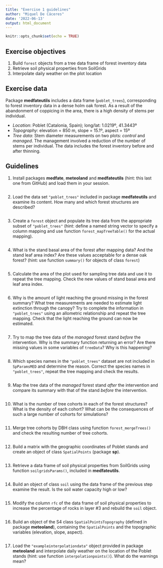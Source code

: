 ```yaml
---
title: "Exercise 1 guidelines"
author: "Miquel De Cáceres"
date: '2022-06-13'
output: html_document
---
```


```r
knitr::opts_chunk$set(echo = TRUE)
``` 

## Exercise objectives

  1. Build `forest` objects from a tree data frame of forest inventory data
  2. Retrieve soil physical properties from SoilGrids
  3. Interpolate daily weather on the plot location

## Exercise data

Package **medfateutils** includes a data frame (`poblet_trees`), corresponding to forest inventory data in a dense holm oak forest. As a result of the abandonment of coppicing in the area, there is a high density of stems per individual.

   + *Location*: Poblet (Catalonia, Spain); long/lat: 1.0219º, 41.3443º
   + *Topography*: elevation = 850 m, slope = 15.1º, aspect = 15º
   + *Tree data*: Stem diameter measurements on two plots: *control* and *managed*. The management involved a reduction of the number of stems per individual. The data includes the forest inventory before and after thinning.


## Guidelines

1. Install packages **medfate**, **meteoland** and **medfateutils** (hint: this last one from GitHub) and load them in your session.

```r

```

2. Load the data set `"poblet_trees"` included in package **medfateutils** and examine its content. How many and which forest structures are described?

```r

```

3. Create a `forest` object and populate its tree data from the appropriate subset of `"poblet_trees"` (hint: define a named string vector to specify a column mapping and use function `forest_mapTreeTable()` for the actual mapping).

```r

```

4. What is the stand basal area of the forest after mapping data? And the stand leaf area index? Are these values acceptable for a dense oak forest? (hint: use function `summary()` for objects of class `forest`)

```r

```

5. Calculate the area of the plot used for sampling tree data and use it to repeat the tree mapping. Check the new values of stand basal area and leaf area index.

```r

```

6. Why is the amount of light reaching the ground missing in the forest summary? What tree measurements are needed to estimate light extinction through the canopy? Try to complete the information in `"poblet_trees"` using an allometric relationship and repeat the tree mapping. Check that the light reaching the ground can now be estimated.

```r

```

7. Try to map the tree data of the *managed* forest stand *before* the intervention. Why is the summary function returning an error? Are there missing values in some variables of `treeData`? Why is this happening?

```r

```

8. Which species names in the `"poblet_trees"` dataset are not included in `SpParamsMED` and determine the reason. Correct the species names in `"poblet_trees"`, repeat the tree mapping and check the results.

```r

```

9. Map the tree data of the *managed* forest stand *after* the intervention and compare its summary with that of the stand *before* the intervention.

```r

```

10. What is the number of tree cohorts in each of the forest structures? What is the density of each cohort? What can be the consequences of such a large number of cohorts for simulations? 

```r

```

11. Merge tree cohorts by DBH class using function `forest_mergeTrees()` and check the resulting number of tree cohorts.

```r

```

12. Build a matrix with the geographic coordinates of Poblet stands and create an object of class `SpatialPoints` (package **sp**).

```r

```

13. Retrieve a data frame of soil physical properties from SoilGrids using function `soilgridsParams()`, included in **medfateutils**.

```r

```

14. Build an object of class `soil` using the data frame of the previous step examine the result. Is the soil water capacity high or low?

```r

```

15. Modify the column `rfc` of the data frame of soil physical properties to increase the percentage of rocks in layer #3 and rebuild the `soil` object.

```r

```

16. Build an object of the S4 class `SpatialPointsTopography` (defined in package **meteoland**), containing the `SpatialPoints` and the topographic variables (elevation, slope, aspect).

```r

```

17. Load the `"exampleinterpolationdata"` object provided in package **meteoland** and interpolate daily weather on the location of the Poblet stands (hint: use function `interpolationpoints()`). What do the warnings mean?

```r

```

